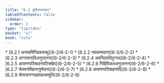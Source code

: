 ```yaml
---
title: "6.2 दुतियभाणवार"
tableOfContents: false
sidebar:
  order: 2
type: "tipitaka"
basket: "vi"
book: "cula"
---
```



<DynamicBreadcrumb />



<TableOfContents book="cula" section="6.2">
* [6.2.1 अनाथपिण्डिकवत्थु](6-2/6-2-1)
* [6.2.2 नवकम्मदान](6-2/6-2-2)
* [6.2.3 अग्गासनादिअनुजानन](6-2/6-2-3)
* [6.2.4 अवन्दियादिपुग्गल](6-2/6-2-4)
* [6.2.5 आसनप्पटिबाहनपटिक्खेप](6-2/6-2-5)
* [6.2.6 गिहिविकतअनुजानन](6-2/6-2-6)
* [6.2.7 जेतवनविहारानुमोदना](6-2/6-2-7)
* [6.2.8 आसनप्पटिबाहनादि](6-2/6-2-8)
* [6.2.9 सेनासनग्गाहापकसम्मुति](6-2/6-2-9)
</TableOfContents>